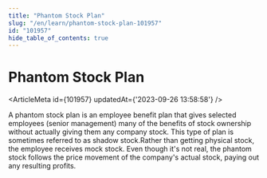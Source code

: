 ```yaml
---
title: "Phantom Stock Plan"
slug: "/en/learn/phantom-stock-plan-101957"
id: "101957"
hide_table_of_contents: true
---
```



# Phantom Stock Plan

<ArticleMeta id={101957} updatedAt={'2023-09-26 13:58:58'} />
<div className='border-solid border-b border-t-0 my-4 border-[var(--ifm-color-gray-300)]' />

A phantom stock plan is an employee benefit plan that gives selected employees (senior management) many of the benefits of stock ownership without actually giving them any company stock. This type of plan is sometimes referred to as shadow stock.Rather than getting physical stock, the employee receives mock stock. Even though it's not real, the phantom stock follows the price movement of the company's actual stock, paying out any resulting profits.
